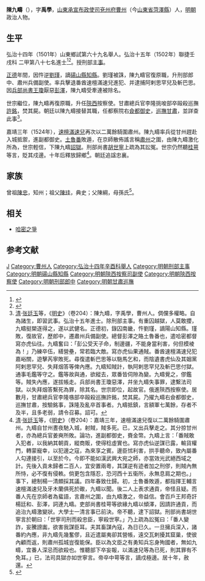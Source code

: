 {{Otheruses|other=名为陳九疇的其他人物|陳九疇}}
{{明清人物信息框
| 姓名 = 陳九疇
| 原名 =
| 圖片名稱= 
| 圖片大小 =
| 圖片說明 = 
| 最高職務 = 巡撫甘肅都察院右副都御史
| 國家 = 大明 
| 爵位 =
| 籍貫 = 山東兗州府曹州
| 族裔 = 
| 字號 = 字禹學
| 諡號 = 忠襄
| 出生日期 = 生年不詳
| 出生地點 = <!---山東兗州府曹州--->
| 逝世日期 = 卒年不詳 
| 逝世地點 =
| 墓葬 =
| 配偶 = 
| 親屬 = 
| 出身 =
* 弘治十五年壬戌科進士出身
| 經歷 =
| 著作 =  
}}
'''陳九疇'''（{{bd|?||?|}}），字'''禹學'''，[[山東承宣布政使司|山東承宣布政使司]][[兗州府|兗州府]][[曹州|曹州]]（今[[山東省|山東省]][[菏澤縣|菏澤縣]]）人，[[明朝|明朝]]政治人物。

== 生平 ==
弘治十四年（1501年）山東鄉試第六十九名舉人。弘治十五年（1502年）聯捷壬戌科<!---會試第二百三十六名--->二甲第八十七名進士<ref>{{Cite book|title=《皇明贡举考》卷五|last=（明）[[张朝瑞|张朝瑞]]|first=|publisher=《续修四库全书》史部第828册|year=|isbn=|location=|pages=}}</ref><ref>{{Cite book|title=贡举志五种 上|last=鲁小俊，江俊伟著|first=|publisher=武汉：武汉大学出版社|year=2009|isbn=978-7-307-07043-1|location=|pages=}}</ref>。授刑部[[主事|主事]]。

[[正德_(明朝)|正德]]年間，因忤逆[[劉瑾|劉瑾]]，謫[[碭山縣|碭山縣]][[知縣|知縣]]。劉瑾被誅，陳九疇官復原職，升刑部郎中、肅州兵備副使。率兵擊退番酋速檀滿速兒進犯、并逮捕阿剌思罕兒及斬巴思。因[[兵部尚書|兵部尚書]][[王瓊|王瓊]]厭惡[[彭澤_(弘治進士)|彭澤]]，陳九疇受牽連被除名。

世宗繼位，陳九疇再復原職，升任[[陝西|陝西]]按察使。甘肅總兵官李隆挑唆部卒毆殺巡撫[[許銘_(弘治進士)|許銘]]，焚其屍。朝廷以陳九疇接替其職，任都察院右[[僉都御史|僉都御史]]，[[巡撫甘肅|巡撫甘肅]]，並詳查此事<ref>[[清|清]]·[[张廷玉|张廷玉]]等，《[[明史|明史]]》（卷204）：陳九疇，字禹學，曹州人。倜儻多權略。自為諸生，即習武事。弘治十五年進士。除刑部主事。有重囚越獄，人莫敢攖，九疇挺槊逐得之，遂以武健名。正德初，錄囚南畿，忤劉瑾，謫陽山知縣。瑾敗，復故官，歷郎中，遷肅州兵備副使。總督彭澤之賂土魯番也，遣哈密都督寫亦虎仙往。九疇奮曰：「彭公受天子命，制邊疆，不能身當利害，何但模棱為！」乃練卒伍，繕營壘，常若臨大敵。寫亦虎仙果通賊。番酋速檀滿速兒犯嘉峪關，遊擊芮寧敗死。尋復遣斬巴思等以駞馬乞和，而陰遺書虎仙及其姻黨阿剌思罕兒、失拜烟答等俾內應。九疇知賊計，執阿剌思罕兒及斬巴思付獄。通事毛鑑等守之。鑑等故與通，欲縱去，眾番皆伺隙為變。九疇覺之，僇鑑等。賊失內應，遂拔帳走。兵部尚書王瓊惡澤，幷坐九疇失事罪，逮繫法司獄。以失拜烟答繫死為罪，除其名。世宗即位，起故官。俄進陝西按察使。居數月，甘肅總兵官李隆嗾部卒毆殺巡撫許銘，焚其屍。乃擢九疇右僉都御史，巡撫甘肅，按驗銘事，誅隆及亂卒首事者。九疇抵鎮，言額軍七萬餘，存者不及半，且多老弱，請令召募。詔可。</ref>。

嘉靖三年（1524年），[[速檀滿速兒|速檀滿速兒]]再次以二萬餘騎圍肅州。陳九疇率兵從甘州趕赴入城抵禦，進副都御史。[[土魯番|土魯番]]敗遁，在京師散佈謠言稱[[肅州|肅州]]之圍，由陳九疇激化所為，世宗輕信，下陳九疇[[詔獄|詔獄]]。刑部尚書[[胡世寧|胡世寧]]上疏為其訟冤。世宗仍然聽[[桂萼|桂萼]]等言，貶其戍邊。十年后釋放歸鄉<ref>[[清|清]]·[[张廷玉|张廷玉]]等，《[[明史|明史]]》（卷204）：嘉靖三年，速檀滿速兒復以二萬餘騎圍肅州。九疇自甘州晝夜馳入城，射賊，賊多死。已，又出兵擊走之。其分掠甘州者，亦為總兵官姜奭所敗。論功，進副都御史，賚金幣。九疇上言：「番賊敢入犯者，以我納其朝貢，縱商販，使得稔虛實也。寫亦虎仙逆謀已露，輸貨權門，轉蒙寵幸，以犯邊之寇，為來享之賓。邊臣怵利害，拱手聽命，致內屬番人勾連接引，以至於今。今即不能如漢武興大宛之師，亦當效光武絕西域之計。先後入貢未歸者二百人，宜安置兩粵，其謀逆有迹者加之刑僇，則賊內無所恃，必不復有侵軼。倘更包含隱忍，恐河西十五衞所，永無息肩之期也。」事下，總制楊一清頗採其議。四年春致仕歸。初，土魯番敗遁，都指揮王輔言速檀滿速兒及牙木蘭俱死於礮，九疇以聞。後二人上表求通貢，帝怪且疑。而番人先在京師者為蜚語，言肅州之圍，由九疇激之，帝益信。會百戶王邦奇訐楊廷和、彭澤，詞連九疇。吏部尚書桂萼等欲緣九疇以傾澤，因請許通貢，而追治九疇激變狀。大學士一清言事已前決。帝不聽，逮下詔獄。刑部尚書胡世寧言於朝曰：「世寧司刑而殺忠臣，寧殺世寧。」乃上疏為訟冤曰：「番人變詐，妄騰謗讟，欲害我謀臣耳。夫其畜謀內寇，為日已久。一旦擁兵深入，諸番約內應，非九疇先幾奮僇，且近遣屬夷卻其營帳，遠交瓦剌擾其窟巢，使彼內顧而返，則肅州孤城豈復能保。臣以為文臣之有勇知兵忘身殉國者，無如九疇，宜番人深忌而欲殺也。惟聽部下卒妄報，以滿速兒等為已死，則其罪有不免耳。」已，法司具獄亦如世寧言。帝卒中萼等言，謫戍極邊。居十年，赦還。</ref>。朝廷追諡忠襄。

== 家族 ==
曾祖[[陳忠|陳忠]]，知州；祖父[[陳珪|陳珪]]，典史；父陳綱，母孫氏<ref>{{Cite book|title=天一阁藏明代科举录选刊 登科录 点校本|last=龚延明主编|first=|publisher=宁波出版社|year=2016|isbn=978-7-5526-2320-8|location=宁波|pages=|quote=《天一閣藏明代科舉錄選刊.登科錄》之《弘治十五年進士登科錄》}}</ref>。

==相关==
*[[哈密之爭|哈密之爭]]

==参考文献==
{{reflist}}

{{弘治十五年壬戌科殿試金榜}}

{{Authority control}}

{{DEFAULTSORT:Chen陳}}
[[Category:陳姓|J]]
[[Category:曹州人|Category:曹州人]]
[[Category:弘治十四年辛酉科舉人|Category:弘治十四年辛酉科舉人]]
[[Category:明朝刑部主事|Category:明朝刑部主事]]
[[Category:明朝碭山縣知縣|Category:明朝碭山縣知縣]]
[[Category:明朝陝西按察司副使|Category:明朝陝西按察司副使]]
[[Category:明朝陝西按察使|Category:明朝陝西按察使]]
[[Category:明朝刑部郎中|Category:明朝刑部郎中]]
[[Category:明朝甘肅巡撫|Category:明朝甘肅巡撫]]